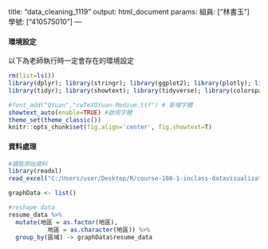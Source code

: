 title: "data_cleaning_1119"
output: html_document
params:
  組員: ["林書玉"]  
  學號: ["410575010"]
---

#### 環境設定

以下為老師執行時一定會存在的環境設定
```r
rm(list=ls())
library(dplyr); library(stringr); library(ggplot2); library(plotly); library(lubridate); library(readr); library(colorspace); library(grDevices); library(shiny); library(shinyjs); library(scales)
library(tidyr); library(showtext); library(tidyverse); library(colorspace)

#font_add("QYuan","cwTeXQYuan-Medium.ttf") # 新增字體
showtext_auto(enable=TRUE) #啟用字體
theme_set(theme_classic())
knitr::opts_chunk$set(fig.align='center', fig.showtext=T)
```

#### 資料處理
  
```r

#讀取原始資料
library(readxl)
read_excel("C:/Users/user/Desktop/R/course-108-1-inclass-datavisualization/resume_data.xlsx") -> resume_data

graphData <- list()

#reshape data
resume_data %>%
  mutate(地區 = as.factor(地區),
           地區 = as.character(地區)) %>%
  group_by(區域) -> graphData$resume_data
```